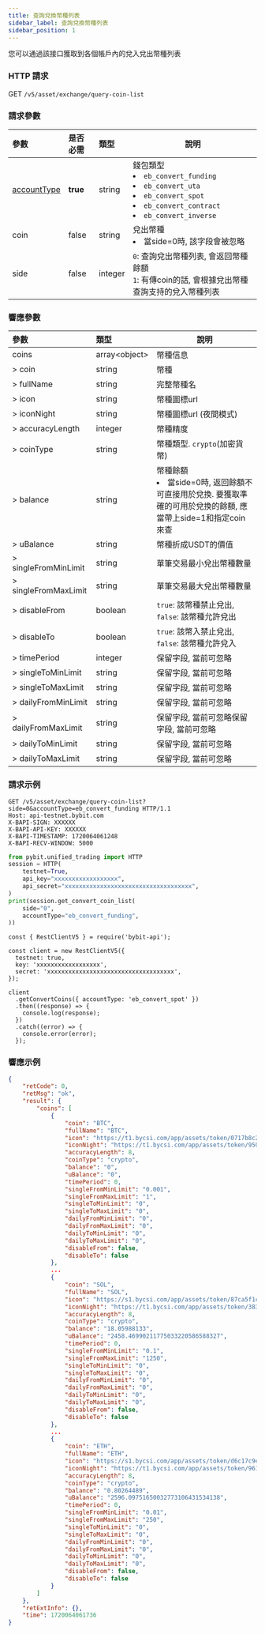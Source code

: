 ```yaml
---
title: 查詢兌換幣種列表
sidebar_label: 查詢兌換幣種列表
sidebar_position: 1
---
```

您可以通過該接口獲取到各個帳戶內的兌入兌出幣種列表

### HTTP 請求
GET `/v5/asset/exchange/query-coin-list`

### 請求參數
| 參數 | 是否必需 | 類型 | 說明|
|:----- |:-------|:-----|------ |
|[accountType](/v5/enum#convertaccounttype) |**true** |string |錢包類型 <li>`eb_convert_funding`</li><li>`eb_convert_uta`</li><li>`eb_convert_spot`</li><li>`eb_convert_contract`</li><li>`eb_convert_inverse`</li>|
|coin |false |string |兌出幣種<li>當side=0時, 該字段會被忽略</li> |
|side |false |integer |`0`: 查詢兌出幣種列表, 會返回幣種餘額<br/>`1`: 有傳coin的話, 會根據兌出幣種查詢支持的兌入幣種列表|

### 響應參數
| 參數 | 類型 | 說明|
|:----- |:-----|----- |
|coins |array&lt;object&gt;|幣種信息|
|> coin |string|幣種 |
|> fullName |string |完整幣種名 |
|> icon |string |幣種圖標url |
|> iconNight |string |幣種圖標url (夜間模式)|
|> accuracyLength |integer |幣種精度 |
|> coinType |string |幣種類型. `crypto`(加密貨幣)|
|> balance |string |幣種餘額 <li>當side=0時, 返回餘額不可直接用於兌換. 要獲取準確的可用於兌換的餘額, 應當帶上side=1和指定coin來查</li> |
|> uBalance |string |幣種折成USDT的價值|
|> singleFromMinLimit |string |單筆交易最小兌出幣種數量|
|> singleFromMaxLimit |string |單筆交易最大兌出幣種數量|
|> disableFrom |boolean |`true`: 該幣種禁止兌出, `false`: 該幣種允許兌出|
|> disableTo |boolean |`true`: 該幣入禁止兌出, `false`: 該幣種允許兌入|
|> timePeriod |integer |保留字段, 當前可忽略|
|> singleToMinLimit |string |保留字段, 當前可忽略|
|> singleToMaxLimit |string |保留字段, 當前可忽略 |
|> dailyFromMinLimit |string |保留字段, 當前可忽略 |
|> dailyFromMaxLimit |string |保留字段, 當前可忽略保留字段, 當前可忽略|
|> dailyToMinLimit |string |保留字段, 當前可忽略|
|> dailyToMaxLimit |string |保留字段, 當前可忽略 |

### 請求示例

<Tabs groupId="programming-languages">
<TabItem value="http" label="HTTP">

```http
GET /v5/asset/exchange/query-coin-list?side=0&accountType=eb_convert_funding HTTP/1.1
Host: api-testnet.bybit.com
X-BAPI-SIGN: XXXXXX
X-BAPI-API-KEY: XXXXXX
X-BAPI-TIMESTAMP: 1720064061248
X-BAPI-RECV-WINDOW: 5000
```

</TabItem>
<TabItem value="python" label="Python">

```python
from pybit.unified_trading import HTTP
session = HTTP(
    testnet=True,
    api_key="xxxxxxxxxxxxxxxxxx",
    api_secret="xxxxxxxxxxxxxxxxxxxxxxxxxxxxxxxxxxxx",
)
print(session.get_convert_coin_list(
    side="0",
    accountType="eb_convert_funding",
))
```

</TabItem>

<TabItem value="Node" label="Node.js">

```n4js
const { RestClientV5 } = require('bybit-api');

const client = new RestClientV5({
  testnet: true,
  key: 'xxxxxxxxxxxxxxxxxx',
  secret: 'xxxxxxxxxxxxxxxxxxxxxxxxxxxxxxxxxxxx',
});

client
  .getConvertCoins({ accountType: 'eb_convert_spot' })
  .then((response) => {
    console.log(response);
  })
  .catch((error) => {
    console.error(error);
  });
```

</TabItem>
</Tabs>

### 響應示例

```json
{
    "retCode": 0,
    "retMsg": "ok",
    "result": {
        "coins": [
            {
                "coin": "BTC",
                "fullName": "BTC",
                "icon": "https://t1.bycsi.com/app/assets/token/0717b8c28c2373bf714c964195411d0f.svg",
                "iconNight": "https://t1.bycsi.com/app/assets/token/9504b4c841194cc38f04041003ffbfdb.svg",
                "accuracyLength": 8,
                "coinType": "crypto",
                "balance": "0",
                "uBalance": "0",
                "timePeriod": 0,
                "singleFromMinLimit": "0.001",
                "singleFromMaxLimit": "1",
                "singleToMinLimit": "0",
                "singleToMaxLimit": "0",
                "dailyFromMinLimit": "0",
                "dailyFromMaxLimit": "0",
                "dailyToMinLimit": "0",
                "dailyToMaxLimit": "0",
                "disableFrom": false,
                "disableTo": false
            },
            ...
            {
                "coin": "SOL",
                "fullName": "SOL",
                "icon": "https://s1.bycsi.com/app/assets/token/87ca5f1ca7229bdf0d9a16435653007c.svg",
                "iconNight": "https://t1.bycsi.com/app/assets/token/383a834046655ffe5ef1be1a025791cc.svg",
                "accuracyLength": 8,
                "coinType": "crypto",
                "balance": "18.05988133",
                "uBalance": "2458.46990211775033220586588327",
                "timePeriod": 0,
                "singleFromMinLimit": "0.1",
                "singleFromMaxLimit": "1250",
                "singleToMinLimit": "0",
                "singleToMaxLimit": "0",
                "dailyFromMinLimit": "0",
                "dailyFromMaxLimit": "0",
                "dailyToMinLimit": "0",
                "dailyToMaxLimit": "0",
                "disableFrom": false,
                "disableTo": false
            },
            ...
            {
                "coin": "ETH",
                "fullName": "ETH",
                "icon": "https://s1.bycsi.com/app/assets/token/d6c17c9e767e1810875c702d86ac9f32.svg",
                "iconNight": "https://t1.bycsi.com/app/assets/token/9613ac8e7d62081f4ca20488ae5b168d.svg",
                "accuracyLength": 8,
                "coinType": "crypto",
                "balance": "0.80264489",
                "uBalance": "2596.09751650032773106431534138",
                "timePeriod": 0,
                "singleFromMinLimit": "0.01",
                "singleFromMaxLimit": "250",
                "singleToMinLimit": "0",
                "singleToMaxLimit": "0",
                "dailyFromMinLimit": "0",
                "dailyFromMaxLimit": "0",
                "dailyToMinLimit": "0",
                "dailyToMaxLimit": "0",
                "disableFrom": false,
                "disableTo": false
            }
        ]
    },
    "retExtInfo": {},
    "time": 1720064061736
}
```
